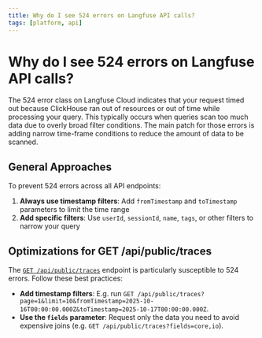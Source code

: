 ```yaml
---
title: Why do I see 524 errors on Langfuse API calls?
tags: [platform, api]
---
```


# Why do I see 524 errors on Langfuse API calls?

The 524 error class on Langfuse Cloud indicates that your request timed out because ClickHouse ran out of resources or out of time while processing your query.
This typically occurs when queries scan too much data due to overly broad filter conditions.
The main patch for those errors is adding narrow time-frame conditions to reduce the amount of data to be scanned.

## General Approaches

To prevent 524 errors across all API endpoints:

1. **Always use timestamp filters**: Add `fromTimestamp` and `toTimestamp` parameters to limit the time range
2. **Add specific filters**: Use `userId`, `sessionId`, `name`, `tags`, or other filters to narrow your query

## Optimizations for GET /api/public/traces

The [`GET /api/public/traces`](https://api.reference.langfuse.com/#tag/trace/get/api/public/traces) endpoint is particularly susceptible to 524 errors.
Follow these best practices:

- **Add timestamp filters**: E.g. run `GET /api/public/traces?page=1&limit=10&fromTimestamp=2025-10-16T00:00:00.000Z&toTimestamp=2025-10-17T00:00:00.000Z`.
- **Use the `fields` parameter**: Request only the data you need to avoid expensive joins (e.g. `GET /api/public/traces?fields=core,io`).
